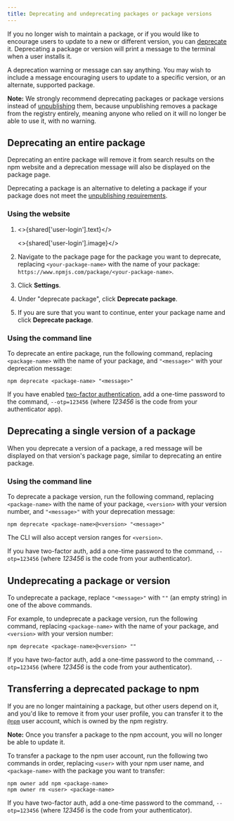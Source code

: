 ```yaml
---
title: Deprecating and undeprecating packages or package versions
---
```



If you no longer wish to maintain a package, or if you would like to encourage users to update to a new or different version, you can [deprecate][deprecate-cli] it. Deprecating a package or version will print a message to the terminal when a user installs it.

A deprecation warning or message can say anything. You may wish to include a message encouraging users to update to a specific version, or an alternate, supported package.

<Note>

**Note:** We strongly recommend deprecating packages or package versions instead of <a href="/unpublishing-packages-from-the-registry">unpublishing</a> them, because unpublishing removes a package from the registry entirely, meaning anyone who relied on it will no longer be able to use it, with no warning.

</Note>

## Deprecating an entire package

Deprecating an entire package will remove it from search results on the npm website and a deprecation message will also be displayed on the package page.

<Screenshot src="/packages-and-modules/updating-and-managing-your-published-packages/deprecate-package.png" alt="Screenshot of package deprecation" />

Deprecating a package is an alternative to deleting a package if your package does not meet the [unpublishing requirements](/policies/unpublish).

### Using the website

1. <>{shared['user-login'].text}</>

   <>{shared['user-login'].image}</>

2. Navigate to the package page for the package you want to deprecate, replacing `<your-package-name>` with the name of your package: `https://www.npmjs.com/package/<your-package-name>`.

3. Click **Settings**.

   <Screenshot src="/packages-and-modules/securing-your-code/2fa-package-admin.png" alt="Screenshot showing the settings tab on a package page" />

4. Under "deprecate package", click <strong>Deprecate package</strong>.

   <Screenshot src="/packages-and-modules/deleting-deprecating/deprecate-package-settings.png" alt="Screenshot showing the deprecate package button" />

5. If you are sure that you want to continue, enter your package name and click <strong>Deprecate package</strong>.

   <Screenshot src="packages-and-modules/deleting-deprecating/deprecate-package-confirm.png" alt="Screenshot showing the deprecate package confirmation" />

### Using the command line

To deprecate an entire package, run the following command, replacing `<package-name>` with the name of your package, and `"<message>"` with your deprecation message:

```
npm deprecate <package-name> "<message>"
```

If you have enabled [two-factor authentication][two-factor-auth], add a one-time password to the command, `--otp=123456` (where _123456_ is the code from your authenticator app).

## Deprecating a single version of a package

When you deprecate a version of a package, a red message will be displayed on that version's package page, similar to deprecating an entire package.

<Screenshot src="/packages-and-modules/updating-and-managing-your-published-packages/deprecate-version.png" alt="Screenshot of package deprecation for a particular version" />

### Using the command line

To deprecate a package version, run the following command, replacing `<package-name>` with the name of your package, `<version>` with your version number, and `"<message>"` with your deprecation message:

```
npm deprecate <package-name>@<version> "<message>"
```

The CLI will also accept version ranges for `<version>`.

If you have two-factor auth, add a one-time password to the command, `--otp=123456` (where _123456_ is the code from your authenticator).

## Undeprecating a package or version

To undeprecate a package, replace `"<message>"` with `""` (an empty string) in one of the above commands.

For example, to undeprecate a package version, run the following command, replacing `<package-name>` with the name of your package, and `<version>` with your version number:

```
npm deprecate <package-name>@<version> ""
```

If you have two-factor auth, add a one-time password to the command, `--otp=123456` (where _123456_ is the code from your authenticator).

## Transferring a deprecated package to npm

If you are no longer maintaining a package, but other users depend on it, and you'd like to remove it from your user profile, you can transfer it to the [`@npm`][npm-account] user account, which is owned by the npm registry.

<Note>

**Note:** Once you transfer a package to the npm account, you will no longer be able to update it.

</Note>

To transfer a package to the npm user account, run the following two commands in order, replacing `<user>` with your npm user name, and `<package-name>` with the package you want to transfer:

```
npm owner add npm <package-name>
npm owner rm <user> <package-name>
```

If you have two-factor auth, add a one-time password to the command, `--otp=123456` (where _123456_ is the code from your authenticator).

[deprecate-cli]: /cli/deprecate
[two-factor-auth]: about-two-factor-authentication
[npm-account]: https://www.npmjs.com/~npm
